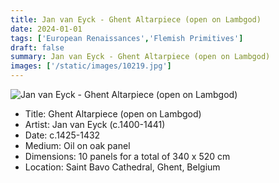 ```yaml
---
title: Jan van Eyck - Ghent Altarpiece (open on Lambgod)
date: 2024-01-01
tags: ['European Renaissances','Flemish Primitives']
draft: false
summary: Jan van Eyck - Ghent Altarpiece (open on Lambgod)
images: ['/static/images/10219.jpg']
---
```


![Jan van Eyck - Ghent Altarpiece (open on Lambgod)](/static/images/10219.jpg)

* Title: Ghent Altarpiece (open on Lambgod)
* Artist: Jan van Eyck (c.1400-1441)
* Date: c.1425-1432
* Medium: Oil on oak panel
* Dimensions: 10 panels for a total of 340 x 520 cm
* Location: Saint Bavo Cathedral, Ghent, Belgium


